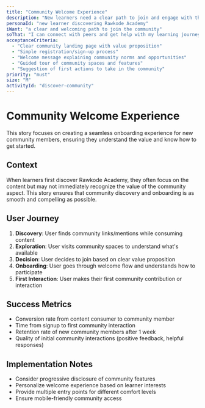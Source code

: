 ```yaml
---
title: "Community Welcome Experience"
description: "New learners need a clear path to join and engage with the community"
personaId: "new learner discovering Rawkode Academy"
iWant: "a clear and welcoming path to join the community"
soThat: "I can connect with peers and get help with my learning journey"
acceptanceCriteria:
  - "Clear community landing page with value proposition"
  - "Simple registration/sign-up process"
  - "Welcome message explaining community norms and opportunities"
  - "Guided tour of community spaces and features"
  - "Suggestion of first actions to take in the community"
priority: "must"
size: "M"
activityId: "discover-community"
---
```


# Community Welcome Experience

This story focuses on creating a seamless onboarding experience for new community members, ensuring they understand the value and know how to get started.

## Context

When learners first discover Rawkode Academy, they often focus on the content but may not immediately recognize the value of the community aspect. This story ensures that community discovery and onboarding is as smooth and compelling as possible.

## User Journey

1. **Discovery**: User finds community links/mentions while consuming content
2. **Exploration**: User visits community spaces to understand what's available
3. **Decision**: User decides to join based on clear value proposition
4. **Onboarding**: User goes through welcome flow and understands how to participate
5. **First Interaction**: User makes their first community contribution or interaction

## Success Metrics

- Conversion rate from content consumer to community member
- Time from signup to first community interaction
- Retention rate of new community members after 1 week
- Quality of initial community interactions (positive feedback, helpful responses)

## Implementation Notes

- Consider progressive disclosure of community features
- Personalize welcome experience based on learner interests
- Provide multiple entry points for different comfort levels
- Ensure mobile-friendly community access